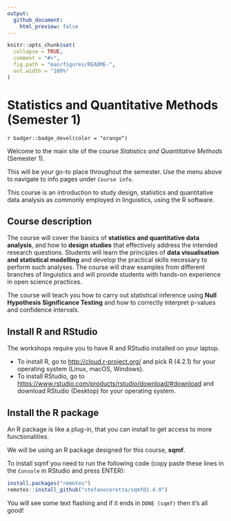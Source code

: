 ```yaml
---
output:
  github_document:
    html_preview: false
---
```


<!-- README.md is generated from README.Rmd. Please edit that file -->

```r
knitr::opts_chunk$set(
  collapse = TRUE,
  comment = "#>",
  fig.path = "man/figures/README-",
  out.width = "100%"
)
```

# Statistics and Quantitative Methods (Semester 1)

<!-- badges: start -->
`r badger::badge_devel(color = "orange")`
<!-- badges: end -->

Welcome to the main site of the course *Statistics and Quantitative Methods* (Semester 1).

This will be your go-to place throughout the semester.
Use the menu above to navigate to info pages under `Course info`.

This course is an introduction to study design, statistics and quantitative data analysis as commonly employed in linguistics, using the R software.


## Course description

The course will cover the basics of **statistics and quantitative data analysis**, and how to **design studies** that effectively address the intended research questions. Students will learn the principles of **data visualisation and statistical modelling** and develop the practical skills necessary to perform such analyses. The course will draw examples from different branches of linguistics and will provide students with hands-on experience in open science practices.

The course will teach you how to carry out statistical inference using **Null Hypothesis Significance Testing** and how to correctly interpret p-values and confidence intervals.

## Install R and RStudio

The workshops require you to have R and RStudio installed on your laptop.

- To install R, go to <http://cloud.r-project.org/> and pick R (4.2.1) for your operating system (Linux, macOS, Windows).
- To install RStudio, go to <https://www.rstudio.com/products/rstudio/download/#download> and download RStudio (Desktop) for your operating system.

## Install the R package

An R package is like a plug-in, that you can install to get access to more functionalities.

We will be using an R package designed for this course, **sqmf**.

To install sqmf you need to run the following code (copy paste these lines in the `Console` in RStudio and press ENTER):

``` r
install.packages("remotes")
remotes::install_github("stefanocoretta/sqmf@1.4.0")
```

You will see some text flashing and if it ends in `DONE (sqmf)` then it's all good!
